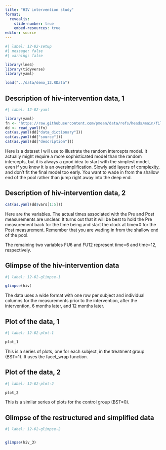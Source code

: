 ```yaml
---
title: "HIV intervention study"
format: 
  revealjs:
    slide-number: true
    embed-resources: true
editor: source
---
```


```r
#| label: 12-02-setup
#| message: false
#| warning: false

library(lme4)
library(tidyverse)
library(yaml)

load("../data/demo_12.RData")
```

## Description of hiv-intervention data, 1

```r
#| label: 12-02-yaml

library(yaml)
fn <- "https://raw.githubusercontent.com/pmean/data/refs/heads/main/files/hiv-intervention.yaml"
dd <- read_yaml(fn)
cat(as.yaml(dd["data_dictionary"]))
cat(as.yaml(dd["source"]))
cat(as.yaml(dd["description"]))
```

::: notes

Here is a dataset I will use to illustrate the random intercepts model. It actually might require a more sophisticated model than the random intercepts, but it is always a good idea to start with the simplest model, even if you know it is an oversimplification. Slowly add layers of complexity, and don't fit the final model too early. You want to wade in from the shallow end of the pool rather than jump right away into the deep end.

:::

## Description of hiv-intervention data, 2

```r
cat(as.yaml(dd$vars[1:5]))
```

::: notes
Here are the variables. The actual times associated with the Pre and Post measurements are unclear. It turns out that it will be best to hold the Pre measurement back for the time being and start the clock at time=0 for the Post measurement. Remember that you are wading in from the shallow end of the pool.

The remaining two variables FU6 and FU12 represent time=6 and time=12, respectively.

:::

## Glimpse of the hiv-intervention data

```r
#| label: 12-02-glimpse-1

glimpse(hiv)
```

::: notes

The data uses a wide format with one row per subject and individual columns for the measurements prior to the intervention, after the intervention, 6 months later, and 12 months later.

:::

## Plot of the data, 1

```r
#| label: 12-02-plot-1

plot_1
```

::: notes

This is a series of plots, one for each subject, in the treatment group (BST=1). It uses the facet_wrap function.

:::

## Plot of the data, 2

```r
#| label: 12-02-plot-2

plot_2
```

::: notes

This is a similar series of plots for the control group (BST=0).

:::

## Glimpse of the restructured and simplified data

```r
#| label: 12-02-glimpse-2


glimpse(hiv_3)
```
